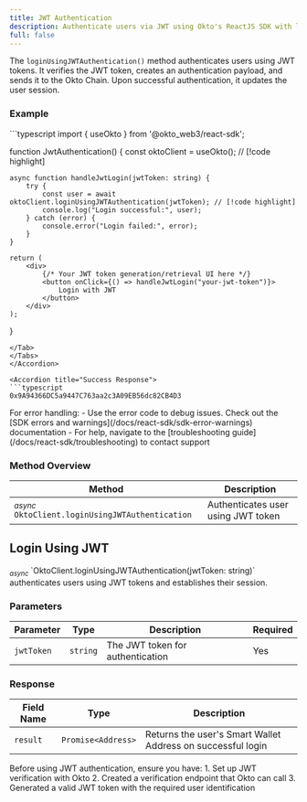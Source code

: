 ```yaml
---
title: JWT Authentication
description: Authenticate users via JWT using Okto's ReactJS SDK with loginUsingJWTAuthentication method for secure, token-based session management.
full: false
---
```



<AIMarkdownComponent isIndex={false} />

The `loginUsingJWTAuthentication()` method authenticates users using JWT tokens. It verifies the JWT token, creates an authentication payload, and sends it to the Okto Chain. Upon successful authentication, it updates the user session.

### Example

<Accordions defaultValue="Usage">
<Accordion title="Usage">
<Tabs items={['TypeScript']}>
<Tab value="TypeScript">
```typescript
import { useOkto } from '@okto_web3/react-sdk';

function JwtAuthentication() {
const oktoClient = useOkto(); // [!code highlight]

    async function handleJwtLogin(jwtToken: string) {
        try {
            const user = await oktoClient.loginUsingJWTAuthentication(jwtToken); // [!code highlight]
            console.log("Login successful:", user);
        } catch (error) {
            console.error("Login failed:", error);
        }
    }

    return (
        <div>
            {/* Your JWT token generation/retrieval UI here */}
            <button onClick={() => handleJwtLogin("your-jwt-token")}>
                Login with JWT
            </button>
        </div>
    );

}

````
</Tab>
</Tabs>
</Accordion>

<Accordion title="Success Response">
```typescript
0x9A94366DC5a9447C763aa2c3A09EB56dc82CB4D3
````

</Accordion>
</Accordions>

<Callout title="Note" type="info">
  For error handling: - Use the error code to debug issues. Check out the [SDK
  errors and warnings](/docs/react-sdk/sdk-error-warnings) documentation - For
  help, navigate to the [troubleshooting guide](/docs/react-sdk/troubleshooting)
  to contact support
</Callout>

### Method Overview

| Method                                                           | Description                        |
| ---------------------------------------------------------------- | ---------------------------------- |
| <sub><i>async</i></sub> `OktoClient.loginUsingJWTAuthentication` | Authenticates user using JWT token |

<div className="method-box">

## Login Using JWT

<sub>
  <i>async</i>
</sub>
`OktoClient.loginUsingJWTAuthentication(jwtToken: string)` authenticates users
using JWT tokens and establishes their session.

### Parameters

| Parameter  | Type     | Description                      | Required |
| ---------- | -------- | -------------------------------- | -------- |
| `jwtToken` | `string` | The JWT token for authentication | Yes      |

### Response

<Callout title="Success Response">

| Field Name | Type               | Description                                                 |
| ---------- | ------------------ | ----------------------------------------------------------- |
| `result`   | `Promise<Address>` | Returns the user's Smart Wallet Address on successful login |

</Callout>

</div>

<Callout title="Important" type="warn">
Before using JWT authentication, ensure you have: 
1. Set up JWT verification with Okto 
2. Created a verification endpoint that Okto can call 
3. Generated a valid JWT token with the required user identification
</Callout>
